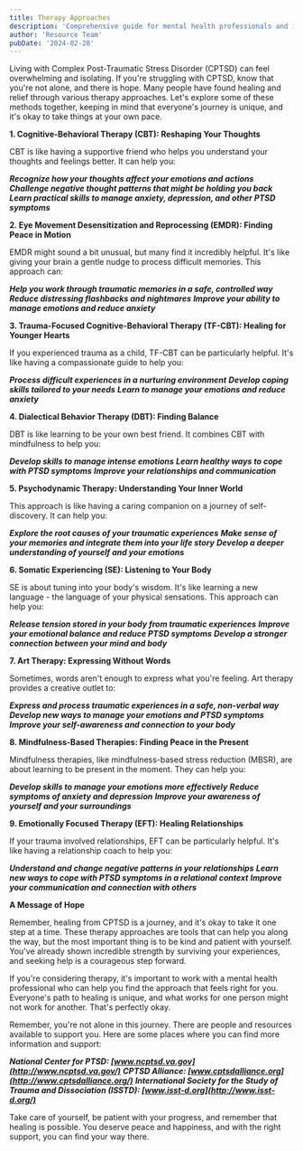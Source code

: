 ```yaml
---
title: Therapy Approaches
description: 'Comprehensive guide for mental health professionals and individuals in recovery'
author: 'Resource Team'
pubDate: '2024-02-28'
---
```


Living with Complex Post-Traumatic Stress Disorder (CPTSD) can feel overwhelming and isolating. If you're struggling with CPTSD, know that you're not alone, and there is hope. Many people have found healing and relief through various therapy approaches. Let's explore some of these methods together, keeping in mind that everyone's journey is unique, and it's okay to take things at your own pace.

**1. Cognitive-Behavioral Therapy (CBT): Reshaping Your Thoughts**

CBT is like having a supportive friend who helps you understand your thoughts and feelings better. It can help you:

**_Recognize how your thoughts affect your emotions and actions_**
**_Challenge negative thought patterns that might be holding you back_**
**_Learn practical skills to manage anxiety, depression, and other PTSD symptoms_**

**2. Eye Movement Desensitization and Reprocessing (EMDR): Finding Peace in Motion**

EMDR might sound a bit unusual, but many find it incredibly helpful. It's like giving your brain a gentle nudge to process difficult memories. This approach can:

**_Help you work through traumatic memories in a safe, controlled way_**
**_Reduce distressing flashbacks and nightmares_**
**_Improve your ability to manage emotions and reduce anxiety_**

**3. Trauma-Focused Cognitive-Behavioral Therapy (TF-CBT): Healing for Younger Hearts**

If you experienced trauma as a child, TF-CBT can be particularly helpful. It's like having a compassionate guide to help you:

**_Process difficult experiences in a nurturing environment_**
**_Develop coping skills tailored to your needs_**
**_Learn to manage your emotions and reduce anxiety_**

**4. Dialectical Behavior Therapy (DBT): Finding Balance**

DBT is like learning to be your own best friend. It combines CBT with mindfulness to help you:

**_Develop skills to manage intense emotions_**
**_Learn healthy ways to cope with PTSD symptoms_**
**_Improve your relationships and communication_**

**5. Psychodynamic Therapy: Understanding Your Inner World**

This approach is like having a caring companion on a journey of self-discovery. It can help you:

**_Explore the root causes of your traumatic experiences_**
**_Make sense of your memories and integrate them into your life story_**
**_Develop a deeper understanding of yourself and your emotions_**

**6. Somatic Experiencing (SE): Listening to Your Body**

SE is about tuning into your body's wisdom. It's like learning a new language - the language of your physical sensations. This approach can help you:

**_Release tension stored in your body from traumatic experiences_**
**_Improve your emotional balance and reduce PTSD symptoms_**
**_Develop a stronger connection between your mind and body_**

**7. Art Therapy: Expressing Without Words**

Sometimes, words aren't enough to express what you're feeling. Art therapy provides a creative outlet to:

**_Express and process traumatic experiences in a safe, non-verbal way_**
**_Develop new ways to manage your emotions and PTSD symptoms_**
**_Improve your self-awareness and connection to your body_**

**8. Mindfulness-Based Therapies: Finding Peace in the Present**

Mindfulness therapies, like mindfulness-based stress reduction (MBSR), are about learning to be present in the moment. They can help you:

**_Develop skills to manage your emotions more effectively_**
**_Reduce symptoms of anxiety and depression_**
**_Improve your awareness of yourself and your surroundings_**

**9. Emotionally Focused Therapy (EFT): Healing Relationships**

If your trauma involved relationships, EFT can be particularly helpful. It's like having a relationship coach to help you:

**_Understand and change negative patterns in your relationships_**
**_Learn new ways to cope with PTSD symptoms in a relational context_**
**_Improve your communication and connection with others_**

**A Message of Hope**

Remember, healing from CPTSD is a journey, and it's okay to take it one step at a time. These therapy approaches are tools that can help you along the way, but the most important thing is to be kind and patient with yourself. You've already shown incredible strength by surviving your experiences, and seeking help is a courageous step forward.

If you're considering therapy, it's important to work with a mental health professional who can help you find the approach that feels right for you. Everyone's path to healing is unique, and what works for one person might not work for another. That's perfectly okay.

Remember, you're not alone in this journey. There are people and resources available to support you. Here are some places where you can find more information and support:

**_National Center for PTSD: [www.ncptsd.va.gov](http://www.ncptsd.va.gov/)_**
**_CPTSD Alliance: [www.cptsdalliance.org](http://www.cptsdalliance.org/)_**
**_International Society for the Study of Trauma and Dissociation (ISSTD): [www.isst-d.org](http://www.isst-d.org/)_**

Take care of yourself, be patient with your progress, and remember that healing is possible. You deserve peace and happiness, and with the right support, you can find your way there.

